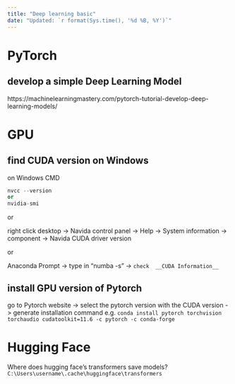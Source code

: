```yaml
---
title: "Deep learning basic"
date: "Updated: `r format(Sys.time(), '%d %B, %Y')`"
---
```


# PyTorch

## develop a simple Deep Learning Model

https://machinelearningmastery.com/pytorch-tutorial-develop-deep-learning-models/

# GPU

## find CUDA version on Windows

on Windows CMD
``` python
nvcc --version
or
nvidia-smi
```
or 

right click desktop -> Navida control panel -> Help -> System information -> component -> Navida CUDA driver version

or 

Anaconda Prompt -> type in "numba -s" -> ```check  __CUDA Information__```

## install GPU version of Pytorch

go to Pytorch website -> select the pytorch version with the CUDA version -> generate installation command e.g. ```conda install pytorch torchvision torchaudio cudatoolkit=11.6 -c pytorch -c conda-forge```

# Hugging Face

Where does hugging face's transformers save models?
```C:\Users\username\.cache\huggingface\transformers```

